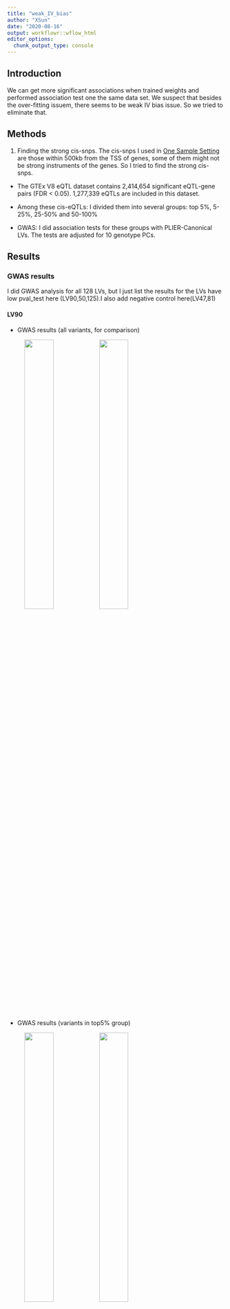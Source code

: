 ```yaml
---
title: "weak_IV_bias"
author: "XSun"
date: "2020-08-16"
output: workflowr::wflow_html
editor_options:
  chunk_output_type: console
---
```


## Introduction

We can get more significant associations when trained weights and performed association test one the same data set. We suspect that besides the over-fitting issuem, there seems to be weak IV bias issue. So we tried to eliminate that. 


## Methods

1. Finding the strong cis-snps. The cis-snps I used in [One Sample Setting](https://xsun1229.github.io/factor_analysis/cg-onesample.html) are those within 500kb from the TSS of genes, some of them might not be strong instruments of the genes. So I tried to find the strong cis-snps.

  - The GTEx V8 eQTL dataset contains 2,414,654 significant eQTL-gene pairs (FDR < 0.05). 1,277,339 eQTLs are included in this dataset. 
  
  -  Among these cis-eQTLs: I divided them into several groups: top 5%, 5-25%, 25-50% and 50-100%

  - GWAS: I did association tests for these groups with PLIER-Canonical LVs. The tests are adjusted for 10 genotype PCs.
  
  
## Results

### GWAS results

I did GWAS analysis for all 128 LVs, but I just list the results for the LVs have low pval_test here (LV90,50,125).I also add negative control here(LV47,81) 

#### LV90 

- GWAS results (all variants, for comparison)

<figure class="half">
    <img src="https://github.com/xsun1229/factor_analysis/raw/master/output/qq_unif_lv90.jpeg" width="40%">
    <img src="https://github.com/xsun1229/factor_analysis/raw/master/output/man_lv90.jpeg" width="40%">
</figure>

- GWAS results (variants in top5% group) 

<figure class="half">
    <img src="https://github.com/xsun1229/factor_analysis/raw/master/output/qq_unif_lv90_005.jpeg" width="40%">
    <img src="https://github.com/xsun1229/factor_analysis/raw/master/output/man_lv90_005.jpeg" width="40%">
</figure>


- GWAS results (variants in 5-25% group) 

<figure class="half">
    <img src="https://github.com/xsun1229/factor_analysis/raw/master/output/qq_unif_lv90_025.jpeg" width="40%">
    <img src="https://github.com/xsun1229/factor_analysis/raw/master/output/man_lv90_025.jpeg" width="40%">
</figure>

- GWAS results (variants in 25-50% group) 

<figure class="half">
    <img src="https://github.com/xsun1229/factor_analysis/raw/master/output/qq_unif_lv90_050.jpeg" width="40%">
    <img src="https://github.com/xsun1229/factor_analysis/raw/master/output/man_lv90_050.jpeg" width="40%">
</figure>

- GWAS results (variants in 50-100% group) 

<figure class="half">
    <img src="https://github.com/xsun1229/factor_analysis/raw/master/output/qq_unif_lv90_100.jpeg" width="40%">
    <img src="https://github.com/xsun1229/factor_analysis/raw/master/output/man_lv90_100.jpeg" width="40%">
</figure>

#### LV50 

- GWAS results (all variants, for comparison)

<figure class="half">
    <img src="https://github.com/xsun1229/factor_analysis/raw/master/output/qq_unif_lv50.jpeg" width="40%">
    <img src="https://github.com/xsun1229/factor_analysis/raw/master/output/man_lv50.jpeg" width="40%">
</figure>

- GWAS results (variants in top5% group) 

<figure class="half">
    <img src="https://github.com/xsun1229/factor_analysis/raw/master/output/qq_unif_lv50_005.jpeg" width="40%">
    <img src="https://github.com/xsun1229/factor_analysis/raw/master/output/man_lv50_005.jpeg" width="40%">
</figure>


- GWAS results (variants in 5-25% group) 

<figure class="half">
    <img src="https://github.com/xsun1229/factor_analysis/raw/master/output/qq_unif_lv50_025.jpeg" width="40%">
    <img src="https://github.com/xsun1229/factor_analysis/raw/master/output/man_lv50_025.jpeg" width="40%">
</figure>

- GWAS results (variants in 25-50% group) 

<figure class="half">
    <img src="https://github.com/xsun1229/factor_analysis/raw/master/output/qq_unif_lv50_050.jpeg" width="40%">
    <img src="https://github.com/xsun1229/factor_analysis/raw/master/output/man_lv50_050.jpeg" width="40%">
</figure>

- GWAS results (variants in 50-100% group) 

<figure class="half">
    <img src="https://github.com/xsun1229/factor_analysis/raw/master/output/qq_unif_lv50_100.jpeg" width="40%">
    <img src="https://github.com/xsun1229/factor_analysis/raw/master/output/man_lv50_100.jpeg" width="40%">
</figure>


#### LV125 

- GWAS results (all variants, for comparison)

<figure class="half">
    <img src="https://github.com/xsun1229/factor_analysis/raw/master/output/qq_unif_lv125.jpeg" width="40%">
    <img src="https://github.com/xsun1229/factor_analysis/raw/master/output/man_lv125.jpeg" width="40%">
</figure>

- GWAS results (variants in top5% group) 

<figure class="half">
    <img src="https://github.com/xsun1229/factor_analysis/raw/master/output/qq_unif_lv125_005.jpeg" width="40%">
    <img src="https://github.com/xsun1229/factor_analysis/raw/master/output/man_lv125_005.jpeg" width="40%">
</figure>


- GWAS results (variants in 5-25% group) 

<figure class="half">
    <img src="https://github.com/xsun1229/factor_analysis/raw/master/output/qq_unif_lv125_025.jpeg" width="40%">
    <img src="https://github.com/xsun1229/factor_analysis/raw/master/output/man_lv125_025.jpeg" width="40%">
</figure>

- GWAS results (variants in 25-50% group) 

<figure class="half">
    <img src="https://github.com/xsun1229/factor_analysis/raw/master/output/qq_unif_lv125_050.jpeg" width="40%">
    <img src="https://github.com/xsun1229/factor_analysis/raw/master/output/man_lv125_050.jpeg" width="40%">
</figure>

- GWAS results (variants in 50-100% group) 

<figure class="half">
    <img src="https://github.com/xsun1229/factor_analysis/raw/master/output/qq_unif_lv125_100.jpeg" width="40%">
    <img src="https://github.com/xsun1229/factor_analysis/raw/master/output/man_lv125_100.jpeg" width="40%">
</figure>



#### LV47 

- GWAS results (all variants, for comparison)

<figure class="half">
    <img src="https://github.com/xsun1229/factor_analysis/raw/master/output/qq_unif_lv47.jpeg" width="40%">
    <img src="https://github.com/xsun1229/factor_analysis/raw/master/output/man_lv47.jpeg" width="40%">
</figure>

- GWAS results (variants in top5% group) 

<figure class="half">
    <img src="https://github.com/xsun1229/factor_analysis/raw/master/output/qq_unif_lv47_005.jpeg" width="40%">
    <img src="https://github.com/xsun1229/factor_analysis/raw/master/output/man_lv47_005.jpeg" width="40%">
</figure>


- GWAS results (variants in 5-25% group) 

<figure class="half">
    <img src="https://github.com/xsun1229/factor_analysis/raw/master/output/qq_unif_lv47_025.jpeg" width="40%">
    <img src="https://github.com/xsun1229/factor_analysis/raw/master/output/man_lv47_025.jpeg" width="40%">
</figure>

- GWAS results (variants in 25-50% group) 

<figure class="half">
    <img src="https://github.com/xsun1229/factor_analysis/raw/master/output/qq_unif_lv47_050.jpeg" width="40%">
    <img src="https://github.com/xsun1229/factor_analysis/raw/master/output/man_lv47_050.jpeg" width="40%">
</figure>

- GWAS results (variants in 50-100% group) 

<figure class="half">
    <img src="https://github.com/xsun1229/factor_analysis/raw/master/output/qq_unif_lv47_100.jpeg" width="40%">
    <img src="https://github.com/xsun1229/factor_analysis/raw/master/output/man_lv47_100.jpeg" width="40%">
</figure>



#### LV81 

- GWAS results (all variants, for comparison)

<figure class="half">
    <img src="https://github.com/xsun1229/factor_analysis/raw/master/output/qq_unif_lv81.jpeg" width="40%">
    <img src="https://github.com/xsun1229/factor_analysis/raw/master/output/man_lv81.jpeg" width="40%">
</figure>

- GWAS results (variants in top5% group) 

<figure class="half">
    <img src="https://github.com/xsun1229/factor_analysis/raw/master/output/qq_unif_lv81_005.jpeg" width="40%">
    <img src="https://github.com/xsun1229/factor_analysis/raw/master/output/man_lv81_005.jpeg" width="40%">
</figure>


- GWAS results (variants in 5-25% group) 

<figure class="half">
    <img src="https://github.com/xsun1229/factor_analysis/raw/master/output/qq_unif_lv81_025.jpeg" width="40%">
    <img src="https://github.com/xsun1229/factor_analysis/raw/master/output/man_lv81_025.jpeg" width="40%">
</figure>

- GWAS results (variants in 25-50% group) 

<figure class="half">
    <img src="https://github.com/xsun1229/factor_analysis/raw/master/output/qq_unif_lv81_050.jpeg" width="40%">
    <img src="https://github.com/xsun1229/factor_analysis/raw/master/output/man_lv81_050.jpeg" width="40%">
</figure>

- GWAS results (variants in 50-100% group) 

<figure class="half">
    <img src="https://github.com/xsun1229/factor_analysis/raw/master/output/qq_unif_lv81_100.jpeg" width="40%">
    <img src="https://github.com/xsun1229/factor_analysis/raw/master/output/man_lv81_100.jpeg" width="40%">
</figure>